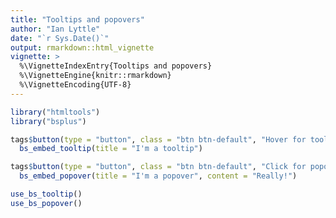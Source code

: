 ```yaml
---
title: "Tooltips and popovers"
author: "Ian Lyttle"
date: "`r Sys.Date()`"
output: rmarkdown::html_vignette
vignette: >
  %\VignetteIndexEntry{Tooltips and popovers}
  %\VignetteEngine{knitr::rmarkdown}
  %\VignetteEncoding{UTF-8}
---
```


```r
library("htmltools")
library("bsplus")
```

```r
tags$button(type = "button", class = "btn btn-default", "Hover for tooltip") %>%
  bs_embed_tooltip(title = "I'm a tooltip")
```

```r
tags$button(type = "button", class = "btn btn-default", "Click for popover") %>%
  bs_embed_popover(title = "I'm a popover", content = "Really!")
```

```r
use_bs_tooltip()
use_bs_popover()
```
